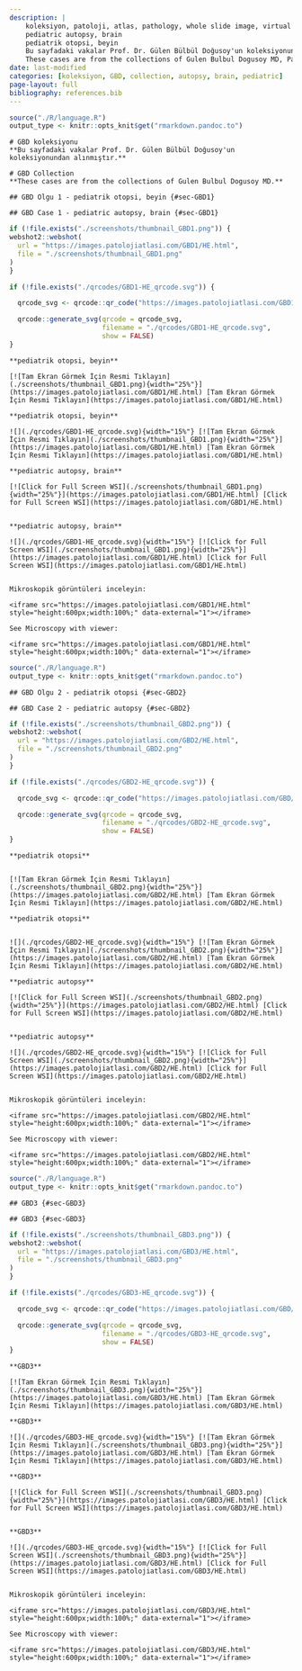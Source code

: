 ```yaml
---
description: |
    koleksiyon, patoloji, atlas, pathology, whole slide image, virtual microscopy, virtual microscope, sanal mikroskop
    pediatric autopsy, brain
    pediatrik otopsi, beyin
    Bu sayfadaki vakalar Prof. Dr. Gülen Bülbül Doğusoy'un koleksiyonundan alınmıştır.
    These cases are from the collections of Gulen Bulbul Dogusoy MD, Pathologist. 
date: last-modified
categories: [koleksiyon, GBD, collection, autopsy, brain, pediatric]
page-layout: full
bibliography: references.bib
---
```



```r

source("./R/language.R")
output_type <- knitr::opts_knit$get("rmarkdown.pandoc.to")

```



```asis
# GBD koleksiyonu
**Bu sayfadaki vakalar Prof. Dr. Gülen Bülbül Doğusoy'un koleksiyonundan alınmıştır.**

```


```asis
# GBD Collection
**These cases are from the collections of Gulen Bulbul Dogusoy MD.**

```



```asis
## GBD Olgu 1 - pediatrik otopsi, beyin {#sec-GBD1}
```


```asis
## GBD Case 1 - pediatric autopsy, brain {#sec-GBD1}
```


```r
if (!file.exists("./screenshots/thumbnail_GBD1.png")) {
webshot2::webshot(
  url = "https://images.patolojiatlasi.com/GBD1/HE.html",
  file = "./screenshots/thumbnail_GBD1.png"
)
}
```



```r
if (!file.exists("./qrcodes/GBD1-HE_qrcode.svg")) {

  qrcode_svg <- qrcode::qr_code("https://images.patolojiatlasi.com/GBD1/HE.html")

  qrcode::generate_svg(qrcode = qrcode_svg,
                       filename = "./qrcodes/GBD1-HE_qrcode.svg",
                       show = FALSE)
}
```



 





:::: {.content-hidden when-format="pdf"}



```asis

**pediatrik otopsi, beyin**

[![Tam Ekran Görmek İçin Resmi Tıklayın](./screenshots/thumbnail_GBD1.png){width="25%"}](https://images.patolojiatlasi.com/GBD1/HE.html) [Tam Ekran Görmek İçin Resmi Tıklayın](https://images.patolojiatlasi.com/GBD1/HE.html)
```




::::





:::: {.content-visible when-format="pdf"}


```asis

**pediatrik otopsi, beyin**

![](./qrcodes/GBD1-HE_qrcode.svg){width="15%"} [![Tam Ekran Görmek İçin Resmi Tıklayın](./screenshots/thumbnail_GBD1.png){width="25%"}](https://images.patolojiatlasi.com/GBD1/HE.html) [Tam Ekran Görmek İçin Resmi Tıklayın](https://images.patolojiatlasi.com/GBD1/HE.html)
```






::::

:::: {.content-hidden when-format="pdf"}



```asis

**pediatric autopsy, brain**

[![Click for Full Screen WSI](./screenshots/thumbnail_GBD1.png){width="25%"}](https://images.patolojiatlasi.com/GBD1/HE.html) [Click for Full Screen WSI](https://images.patolojiatlasi.com/GBD1/HE.html)


```



::::





:::: {.content-visible when-format="pdf"}



```asis

**pediatric autopsy, brain**

![](./qrcodes/GBD1-HE_qrcode.svg){width="15%"} [![Click for Full Screen WSI](./screenshots/thumbnail_GBD1.png){width="25%"}](https://images.patolojiatlasi.com/GBD1/HE.html) [Click for Full Screen WSI](https://images.patolojiatlasi.com/GBD1/HE.html)


```




::::






```asis
Mikroskopik görüntüleri inceleyin:

<iframe src="https://images.patolojiatlasi.com/GBD1/HE.html" style="height:600px;width:100%;" data-external="1"></iframe>

```




```asis

See Microscopy with viewer: 

<iframe src="https://images.patolojiatlasi.com/GBD1/HE.html" style="height:600px;width:100%;" data-external="1"></iframe>

```






```r
source("./R/language.R")
output_type <- knitr::opts_knit$get("rmarkdown.pandoc.to")
```



```asis
## GBD Olgu 2 - pediatrik otopsi {#sec-GBD2}
```


```asis
## GBD Case 2 - pediatric autopsy {#sec-GBD2}
```


```r
if (!file.exists("./screenshots/thumbnail_GBD2.png")) {
webshot2::webshot(
  url = "https://images.patolojiatlasi.com/GBD2/HE.html",
  file = "./screenshots/thumbnail_GBD2.png"
)
}
```



```r
if (!file.exists("./qrcodes/GBD2-HE_qrcode.svg")) {

  qrcode_svg <- qrcode::qr_code("https://images.patolojiatlasi.com/GBD/HE.html")

  qrcode::generate_svg(qrcode = qrcode_svg,
                       filename = "./qrcodes/GBD2-HE_qrcode.svg",
                       show = FALSE)
}
```



 





:::: {.content-hidden when-format="pdf"}


```asis

**pediatrik otopsi**


[![Tam Ekran Görmek İçin Resmi Tıklayın](./screenshots/thumbnail_GBD2.png){width="25%"}](https://images.patolojiatlasi.com/GBD2/HE.html) [Tam Ekran Görmek İçin Resmi Tıklayın](https://images.patolojiatlasi.com/GBD2/HE.html)
```




::::





:::: {.content-visible when-format="pdf"}


```asis

**pediatrik otopsi**


![](./qrcodes/GBD2-HE_qrcode.svg){width="15%"} [![Tam Ekran Görmek İçin Resmi Tıklayın](./screenshots/thumbnail_GBD2.png){width="25%"}](https://images.patolojiatlasi.com/GBD2/HE.html) [Tam Ekran Görmek İçin Resmi Tıklayın](https://images.patolojiatlasi.com/GBD2/HE.html)
```





::::

:::: {.content-hidden when-format="pdf"}



```asis

**pediatric autopsy**

[![Click for Full Screen WSI](./screenshots/thumbnail_GBD2.png){width="25%"}](https://images.patolojiatlasi.com/GBD2/HE.html) [Click for Full Screen WSI](https://images.patolojiatlasi.com/GBD2/HE.html)


```





::::





:::: {.content-visible when-format="pdf"}




```asis

**pediatric autopsy**

![](./qrcodes/GBD2-HE_qrcode.svg){width="15%"} [![Click for Full Screen WSI](./screenshots/thumbnail_GBD2.png){width="25%"}](https://images.patolojiatlasi.com/GBD2/HE.html) [Click for Full Screen WSI](https://images.patolojiatlasi.com/GBD2/HE.html)


```





::::





```asis
Mikroskopik görüntüleri inceleyin:

<iframe src="https://images.patolojiatlasi.com/GBD2/HE.html" style="height:600px;width:100%;" data-external="1"></iframe>

```




```asis

See Microscopy with viewer: 

<iframe src="https://images.patolojiatlasi.com/GBD2/HE.html" style="height:600px;width:100%;" data-external="1"></iframe>

```






```r
source("./R/language.R")
output_type <- knitr::opts_knit$get("rmarkdown.pandoc.to")
```





```asis
## GBD3 {#sec-GBD3}
```


```asis
## GBD3 {#sec-GBD3}
```


```r
if (!file.exists("./screenshots/thumbnail_GBD3.png")) {
webshot2::webshot(
  url = "https://images.patolojiatlasi.com/GBD3/HE.html",
  file = "./screenshots/thumbnail_GBD3.png"
)
}
```



```r
if (!file.exists("./qrcodes/GBD3-HE_qrcode.svg")) {

  qrcode_svg <- qrcode::qr_code("https://images.patolojiatlasi.com/GBD/HE.html")

  qrcode::generate_svg(qrcode = qrcode_svg,
                       filename = "./qrcodes/GBD3-HE_qrcode.svg",
                       show = FALSE)
}
```




 









:::: {.content-hidden when-format="pdf"}


```asis

**GBD3**

[![Tam Ekran Görmek İçin Resmi Tıklayın](./screenshots/thumbnail_GBD3.png){width="25%"}](https://images.patolojiatlasi.com/GBD3/HE.html) [Tam Ekran Görmek İçin Resmi Tıklayın](https://images.patolojiatlasi.com/GBD3/HE.html)
```





::::





:::: {.content-visible when-format="pdf"}


```asis

**GBD3**

![](./qrcodes/GBD3-HE_qrcode.svg){width="15%"} [![Tam Ekran Görmek İçin Resmi Tıklayın](./screenshots/thumbnail_GBD3.png){width="25%"}](https://images.patolojiatlasi.com/GBD3/HE.html) [Tam Ekran Görmek İçin Resmi Tıklayın](https://images.patolojiatlasi.com/GBD3/HE.html)
```






::::



:::: {.content-hidden when-format="pdf"}


```asis

**GBD3**

[![Click for Full Screen WSI](./screenshots/thumbnail_GBD3.png){width="25%"}](https://images.patolojiatlasi.com/GBD3/HE.html) [Click for Full Screen WSI](https://images.patolojiatlasi.com/GBD3/HE.html)


```





::::





:::: {.content-visible when-format="pdf"}



```asis

**GBD3**

![](./qrcodes/GBD3-HE_qrcode.svg){width="15%"} [![Click for Full Screen WSI](./screenshots/thumbnail_GBD3.png){width="25%"}](https://images.patolojiatlasi.com/GBD3/HE.html) [Click for Full Screen WSI](https://images.patolojiatlasi.com/GBD3/HE.html)


```





::::







```asis
Mikroskopik görüntüleri inceleyin:

<iframe src="https://images.patolojiatlasi.com/GBD3/HE.html" style="height:600px;width:100%;" data-external="1"></iframe>

```





```asis

See Microscopy with viewer: 

<iframe src="https://images.patolojiatlasi.com/GBD3/HE.html" style="height:600px;width:100%;" data-external="1"></iframe>

```




